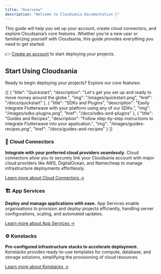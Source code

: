 ```yaml
---
title: "Overview"
description: "Welcome to Cloudsania Documentation 🚀"
---
```


This guide will help you set up your account, create cloud connectors, and explore Cloudsania’s core features. Whether you're a new user or familiarizing yourself with Cloudsania, this guide provides everything you need to get started.

👉 [Create an account](https://docs.cloudsania.com/gettingStarted/accountSetup) to start deploying your projects.

## Start Using Cloudsania

Ready to begin deploying your projects? Explore our core features:


<Cards>
  {[
    {
      "title": "Quickstart",
      "description": "Let's get you set up and ready to move money around the globe.",
      "img": "/images/quickstart.png",
      "href": "/docs/quickstart"
    },
    {
      "title": "SDKs and Plugins",
      "description": "Easily integrate Flutterwave with your platform using any of our SDKs.",
      "img": "/images/sdks-plugins.png",
      "href": "/docs/sdks-and-plugins"
    },
    {
      "title": "Guides and Recipes",
      "description": "Follow step-by-step instructions to integrate Flutterwave into your application.",
      "img": "/images/guides-recipes.png",
      "href": "/docs/guides-and-recipes"
    }
  ]}
</Cards>















### 🔌 Cloud Connectors

**Integrate with your preferred cloud providers seamlessly.**
Cloud connectors allow you to securely link your Cloudsania account with major cloud providers like AWS, DigitalOcean, and Namecheap to manage infrastructure deployments effortlessly.

[Learn more about Cloud Connectors →](https://docs.cloudsania.com/gettingStarted/cloudConnectors)

### 🏗️ App Services

**Deploy and manage applications with ease.**
App Services enable organisations to provision and deploy projects efficiently, handling server configurations, scaling, and automated updates.

[Learn more about App Services →](https://docs.cloudsania.com/projects/app-service)

### ⚙️ Konstacks

**Pre-configured infrastructure stacks to accelerate deployment.**
Konstacks provides ready-to-use templates for compute, database, and storage solutions, simplifying the provisioning of cloud resources.

[Learn more about Konstacks →](https://docs.cloudsania.com/environments/konstacks)

<CardGroup cols="2">
  <Card title="Introduction" icon="plug" color="#653FD4" href="/introduction" />

  <Card title="Getting Started" icon="rocket" color="#653FD4" href="/gettingStarted" />
</CardGroup>